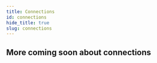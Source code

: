 ```yaml
---
title: Connections
id: connections
hide_title: true
slug: connections
---
```



<DocPageHeader
  title="Connections"
  subtitle="The Neosync platform is an open-source composable platform that is built to scale horizontally and vertically. "
/>

## More coming soon about connections
